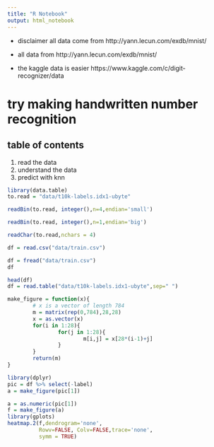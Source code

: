 ```yaml
---
title: "R Notebook"
output: html_notebook
---
```


- disclaimer
all data come from http://yann.lecun.com/exdb/mnist/

- all data from http://yann.lecun.com/exdb/mnist/
- the kaggle data is easier https://www.kaggle.com/c/digit-recognizer/data


# try making handwritten number recognition

## table of contents
1. read the data
2. understand the data
3. predict with knn

```r
library(data.table)
to.read = "data/t10k-labels.idx1-ubyte"

readBin(to.read, integer(),n=4,endian='small')

readBin(to.read, integer(),n=1,endian='big')

readChar(to.read,nchars = 4)

df = read.csv("data/train.csv")

df = fread("data/train.csv")
df

head(df)
df = read.table("data/t10k-labels.idx1-ubyte",sep=" ")

```

```r
make_figure = function(x){ 
        # x is a vector of length 784
        m = matrix(rep(0,784),28,28)
        x = as.vector(x)
        for(i in 1:28){
                for(j in 1:28){
                        m[i,j] = x[28*(i-1)+j]
                }
        }
        return(m)
}

library(dplyr)
pic = df %>% select(-label)
a = make_figure(pic[1])
```

```r
a = as.numeric(pic[1])
f = make_figure(a)
library(gplots)
heatmap.2(f,dendrogram='none', 
          Rowv=FALSE, Colv=FALSE,trace='none',
          symm = TRUE)

```

```r

```


